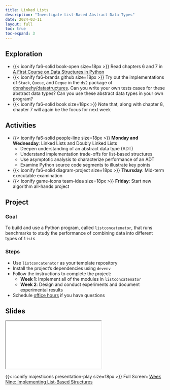 ```yaml
---
title: Linked Lists
description: "Investigate List-Based Abstract Data Types"
date: 2024-03-11
layout: full
toc: true
toc-expand: 3
---
```


## Exploration

- {{< iconify fa6-solid book-open size=18px >}} Read chapters 6 and 7 in [A
First Course on Data Structures in
Python](https://donsheehy.github.io/datastructures/)
- {{< iconify fa6-brands github size=18px >}} Try out the implementations of
`Stack`, `Queue`, and `Deque` in the `ds2` package of
[donsheehy/datastructures](https://github.com/donsheehy/datastructures/). Can
you write your own tests cases for these abstract data types? Can you use these
abstract data types in your own program?
- {{< iconify fa6-solid book size=18px >}} Note that, along with chapter 8,
chapter 7 will again be the focus for next week

## Activities

- {{< iconify fa6-solid people-line size=18px >}} **Monday and Wednesday**:
Linked Lists and Doubly Linked Lists
  - Deepen understanding of an abstract data type (ADT)
  - Understand implementation trade-offs for list-based structures
  - Use asymptotic analysis to characterize performance of an ADT
  - Examine Python source code segments to illustrate key points
- {{< iconify fa6-solid diagram-project size=18px >}} **Thursday**: Mid-term executable examination
- {{< iconify game-icons team-idea size=18px >}} **Friday**: Start new algorithm all-hands project

## Project

### Goal

To build and use a Python program, called `listconcatenator`, that runs benchmarks to
study the performance of combining data into different types of `list`s

### Steps

- Use `listconcatenator` as your template repository
- Install the project's dependencies using `devenv`
- Follow the instructions to complete the project:
  - **Week 1**: Implement all of the modules in `listconcatenator`
  - **Week 2**: Design and conduct experiments and document experimental results
- Schedule [office hours](https://www.gregorykapfhammer.com/schedule/) if you
have questions

## Slides

```{=html}
<iframe class="slide-deck" src="../../slides/weeknine/"></iframe>
```

{{< iconify majesticons presentation-play size=18px >}} Full Screen: [Week Nine: Implementing List-Based Structures](../../slides/weeknine/)
